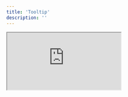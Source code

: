 ```yaml
---
title: 'Tooltip'
description: ''
---
```


<iframe
  style={{ width: '100%', height: '378px', borderRadius: 12 }}
  src="https://ng-primitives.github.io/ng-primitives/#/examples/tooltip"
/>

## Usage

Assemble the tooltip directives in your template.

```html
<div ngpTooltip></div>
```

## API Reference

The following directives are available to import from the `@ng-primitives/ng-primitives` package:

### NgpTooltipDirective

There are no inputs or outputs for this directive.

## Global Configuration

You can configure the default options for all tooltips in your application by using the `provideNgpTooltipConfig` function in a providers array.

```ts
import { provideNgpTooltipConfig } from '@ng-primitives/ng-primitives/tooltip';

bootstrapApplication(AppComponent, {
  providers: [provideNgpTooltipConfig({})],
});
```

### NgpTooltipConfig

## Schematics

You can use our schematic to generate a new tooltip component.

<CodeGroup>

```bash Angular CLI
ng generate @ng-primitives/ng-primitives:tooltip
```

```bash Nx
nx generate @ng-primitives/ng-primitives:tooltip
```

</CodeGroup>

### Options

<ResponseField name="name" type="string">
  The name of the component.
</ResponseField>

<ResponseField name="project" type="string">
  The name of the project to add the component to.
</ResponseField>

<ResponseField name="path" type="string">
  The path to create the component.
</ResponseField>
